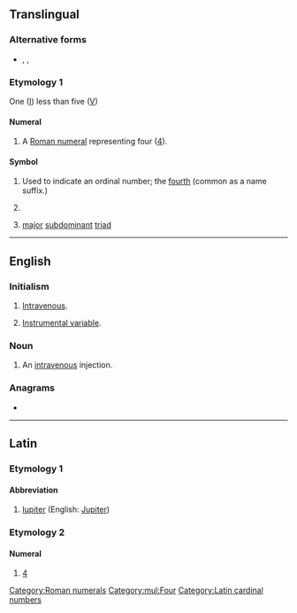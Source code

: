 {{also|iv|-iv|ív|-ív}}
{{character info/new|Ⅳ}}
==Translingual==

===Alternative forms===
* {{l|mul|iv}}, {{l|mul|IIII}}, {{l|mul|iiii}}

===Etymology 1===
One ([[I]]) less than five ([[V]])

====Numeral====
{{head|mul|numeral}}

# A [[Roman numeral]] representing four ([[four|4]]).

====Symbol====
{{head|mul|symbol}}

# Used to indicate an ordinal number; the [[fourth]] (common as a name suffix.)
# {{lb|mul|inorganic chemistry}} {{non-gloss definition|Specifying an oxidation state of 4}}
# {{lb|mul|music}} [[major]] [[subdominant]] [[triad]]

[[Category:Roman numerals]]

[[Category:mul:Four]]

----

==English==

===Initialism===
{{rfc-header|Initialism}}
{{head|mul|initialism}}

# {{lb|en|medicine}} [[intravenous|Intravenous]].
# {{lb|en|statistics}} [[instrumental variable|Instrumental variable]].

===Noun===
{{en-noun}}

# {{lb|en|medicine}} An [[intravenous]] injection.

===Anagrams===
* {{anagrams|en|-vi-|V. I.|V.I.|VI|Vi|v.i.|vi}}

----

==Latin==

===Etymology 1===

====Abbreviation====
{{rfc-header|Abbreviation}}
{{head|la|abbreviation}}

# [[Iupiter]] (English: [[Jupiter]])

===Etymology 2===

====Numeral====
{{head|la|numeral}}

# [[4]]

[[Category:Latin cardinal numbers]]
